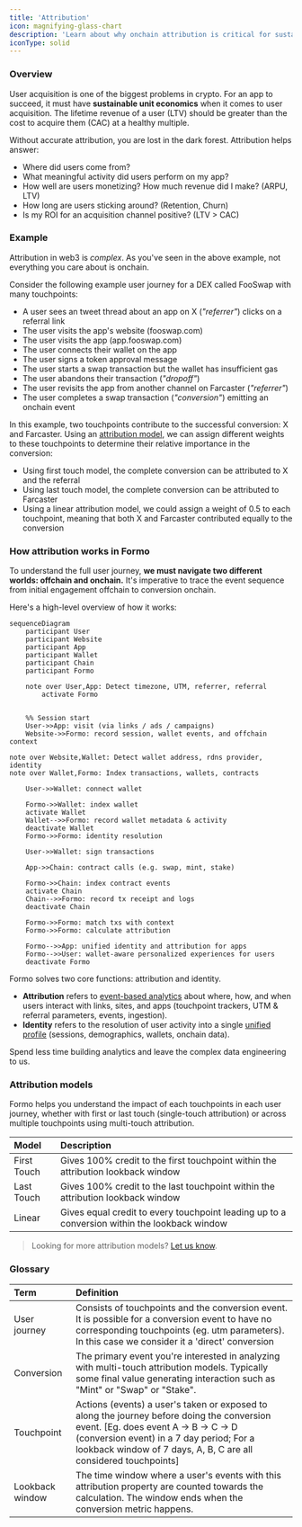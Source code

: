 ```yaml
---
title: 'Attribution'
icon: magnifying-glass-chart
description: 'Learn about why onchain attribution is critical for sustainable growth in web3, and understand how attribution is calculated in Formo. '
iconType: solid
---
```


### Overview

User acquisition is one of the biggest problems in crypto. 
For an app to succeed, it must have **sustainable unit economics** when it comes to user acquisition. 
The lifetime revenue of a user (LTV) should be greater than the cost to acquire them (CAC) at a healthy multiple.

Without accurate attribution, you are lost in the dark forest. 
Attribution helps answer:
- Where did users come from? 
- What meaningful activity did users perform on my app?
- How well are users monetizing? How much revenue did I make? (ARPU, LTV)
- How long are users sticking around? (Retention, Churn)
- Is my ROI for an acquisition channel positive? (LTV > CAC)

### Example

Attribution in web3 is *complex*. As you've seen in the above example, not everything you care about is onchain. 

Consider the following example user journey for a DEX called FooSwap with many touchpoints:

- A user sees an tweet thread about an app on X (*"referrer"*) clicks on a referral link 
- The user visits the app's website (fooswap.com) 
- The user visits the app (app.fooswap.com)
- The user connects their wallet on the app
- The user signs a token approval message
- The user starts a swap transaction but the wallet has insufficient gas
- The user abandons their transaction (*"dropoff"*)
- The user revisits the app from another channel on Farcaster (*"referrer"*)
- The user completes a swap transaction (*"conversion"*) emitting an onchain event

In this example, two touchpoints contribute to the successful conversion: X and Farcaster. Using an [attribution model](/data/attribution#attribution-models), we can assign different weights to these touchpoints to determine their relative importance in the conversion:

- Using first touch model, the complete conversion can be attributed to X and the referral
- Using last touch model, the complete conversion can be attributed to Farcaster
- Using a linear attribution model, we could assign a weight of 0.5 to each touchpoint, meaning that both X and Farcaster contributed equally to the conversion

### How attribution works in Formo

To understand the full user journey, **we must navigate two different worlds: offchain and onchain.** 
It's imperative to trace the event sequence from initial engagement offchain to conversion onchain.

Here's a high-level overview of how it works:

```mermaid
sequenceDiagram
    participant User
    participant Website
    participant App
    participant Wallet
    participant Chain
    participant Formo

    note over User,App: Detect timezone, UTM, referrer, referral
        activate Formo    


    %% Session start
    User->>App: visit (via links / ads / campaigns)
    Website->>Formo: record session, wallet events, and offchain context

note over Website,Wallet: Detect wallet address, rdns provider, identity
note over Wallet,Formo: Index transactions, wallets, contracts

    User->>Wallet: connect wallet 

    Formo->>Wallet: index wallet
    activate Wallet
    Wallet-->>Formo: record wallet metadata & activity
    deactivate Wallet
    Formo->>Formo: identity resolution

    User->>Wallet: sign transactions

    App->>Chain: contract calls (e.g. swap, mint, stake)

    Formo->>Chain: index contract events
    activate Chain
    Chain-->>Formo: record tx receipt and logs
    deactivate Chain

    Formo->>Formo: match txs with context
    Formo->>Formo: calculate attribution

    Formo-->>App: unified identity and attribution for apps
    Formo-->>User: wallet-aware personalized experiences for users
    deactivate Formo
```

Formo solves two core functions: attribution and identity.
- **Attribution** refers to [event-based analytics](/data/events/overview) about where, how, and when users interact with links, sites, and apps (touchpoint trackers, UTM & referral parameters, events, ingestion). 
- **Identity** refers to the resolution of user activity into a single [unified profile](/features/wallet-intelligence/wallet-profiles) (sessions, demographics, wallets, onchain data).

Spend less time building analytics and leave the complex data engineering to us.

### Attribution models

Formo helps you understand the impact of each touchpoints in each user journey, whether with first or last touch (single-touch attribution) or across multiple touchpoints using multi-touch attribution.

| Model       | Description                                                                                                |
| :---------- | :--------------------------------------------------------------------------------------------------------- |
| First Touch | Gives 100% credit to the first touchpoint within the attribution lookback window                           |
| Last Touch  | Gives 100% credit to the last touchpoint within the attribution lookback window                            |
| Linear      | Gives equal credit to every touchpoint leading up to a conversion within the lookback window |

> Looking for more attribution models? [Let us know](mailto:support@formo.so).

### Glossary

| Term                   | Definition                                                                                                                                                                                             |
| :--------------------- | :----------------------------------------------------------------------------------------------------------------------------------------------------------------------------------------------------- |
| User journey           | Consists of touchpoints and the conversion event. It is possible for a conversion event to have no corresponding touchpoints (eg. utm parameters). In this case we consider it a 'direct' conversion     |
| Conversion             | The primary event you're interested in analyzing with multi-touch attribution models. Typically some final value generating interaction such as "Mint" or "Swap" or "Stake".                     |
| Touchpoint             | Actions (events) a user's taken or exposed to along the journey before doing the conversion event. [Eg. does event A → B → C → D (conversion event) in a 7 day period; For a lookback window of 7 days, A, B, C are all considered touchpoints] |
| Lookback window        | The time window where a user's events with this attribution property are counted towards the calculation. The window ends when the conversion metric happens.                                            |
